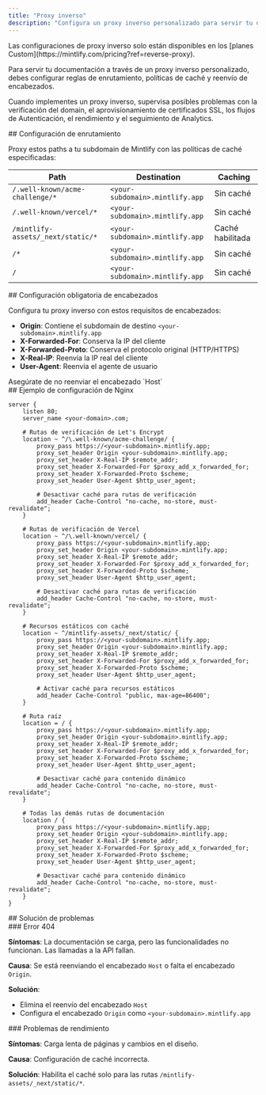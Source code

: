 ```yaml
---
title: "Proxy inverso"
description: "Configura un proxy inverso personalizado para servir tu documentación"
---
```


<Note>
  Las configuraciones de proxy inverso solo están disponibles en los [planes Custom](https://mintlify.com/pricing?ref=reverse-proxy).
</Note>

Para servir tu documentación a través de un proxy inverso personalizado, debes configurar reglas de enrutamiento, políticas de caché y reenvío de encabezados.

Cuando implementes un proxy inverso, supervisa posibles problemas con la verificación del domain, el aprovisionamiento de certificados SSL, los flujos de Autenticación, el rendimiento y el seguimiento de Analytics.

<div id="routing-configuration">
  ## Configuración de enrutamiento
</div>

Proxy estos paths a tu subdomain de Mintlify con las políticas de caché especificadas:

| Path | Destination | Caching |
|------|-------------|---------|
| `/.well-known/acme-challenge/*` | `<your-subdomain>.mintlify.app` | Sin caché |
| `/.well-known/vercel/*` | `<your-subdomain>.mintlify.app` | Sin caché |
| `/mintlify-assets/_next/static/*` | `<your-subdomain>.mintlify.app` | Caché habilitada |
| `/*` | `<your-subdomain>.mintlify.app` | Sin caché |
| `/` | `<your-subdomain>.mintlify.app` | Sin caché |

<div id="required-header-configuration">
  ## Configuración obligatoria de encabezados
</div>

Configura tu proxy inverso con estos requisitos de encabezados:

- **Origin**: Contiene el subdomain de destino `<your-subdomain>.mintlify.app`
- **X-Forwarded-For**: Conserva la IP del cliente
- **X-Forwarded-Proto**: Conserva el protocolo original (HTTP/HTTPS)
- **X-Real-IP**: Reenvía la IP real del cliente
- **User-Agent**: Reenvía el agente de usuario

<Warning>
  Asegúrate de no reenviar el encabezado `Host`
</Warning>

<div id="example-nginx-configuration">
  ## Ejemplo de configuración de Nginx
</div>

```nginx
server {
    listen 80;
    server_name <your-domain>.com;

    # Rutas de verificación de Let's Encrypt
    location ~ ^/\.well-known/acme-challenge/ {
        proxy_pass https://<your-subdomain>.mintlify.app;
        proxy_set_header Origin <your-subdomain>.mintlify.app;
        proxy_set_header X-Real-IP $remote_addr;
        proxy_set_header X-Forwarded-For $proxy_add_x_forwarded_for;
        proxy_set_header X-Forwarded-Proto $scheme;
        proxy_set_header User-Agent $http_user_agent;

        # Desactivar caché para rutas de verificación
        add_header Cache-Control "no-cache, no-store, must-revalidate";
    }

    # Rutas de verificación de Vercel
    location ~ ^/\.well-known/vercel/ {
        proxy_pass https://<your-subdomain>.mintlify.app;
        proxy_set_header Origin <your-subdomain>.mintlify.app;
        proxy_set_header X-Real-IP $remote_addr;
        proxy_set_header X-Forwarded-For $proxy_add_x_forwarded_for;
        proxy_set_header X-Forwarded-Proto $scheme;
        proxy_set_header User-Agent $http_user_agent;

        # Desactivar caché para rutas de verificación
        add_header Cache-Control "no-cache, no-store, must-revalidate";
    }

    # Recursos estáticos con caché
    location ~ ^/mintlify-assets/_next/static/ {
        proxy_pass https://<your-subdomain>.mintlify.app;
        proxy_set_header Origin <your-subdomain>.mintlify.app;
        proxy_set_header X-Real-IP $remote_addr;
        proxy_set_header X-Forwarded-For $proxy_add_x_forwarded_for;
        proxy_set_header X-Forwarded-Proto $scheme;
        proxy_set_header User-Agent $http_user_agent;

        # Activar caché para recursos estáticos
        add_header Cache-Control "public, max-age=86400";
    }

    # Ruta raíz
    location = / {
        proxy_pass https://<your-subdomain>.mintlify.app;
        proxy_set_header Origin <your-subdomain>.mintlify.app;
        proxy_set_header X-Real-IP $remote_addr;
        proxy_set_header X-Forwarded-For $proxy_add_x_forwarded_for;
        proxy_set_header X-Forwarded-Proto $scheme;
        proxy_set_header User-Agent $http_user_agent;

        # Desactivar caché para contenido dinámico
        add_header Cache-Control "no-cache, no-store, must-revalidate";
    }

    # Todas las demás rutas de documentación
    location / {
        proxy_pass https://<your-subdomain>.mintlify.app;
        proxy_set_header Origin <your-subdomain>.mintlify.app;
        proxy_set_header X-Real-IP $remote_addr;
        proxy_set_header X-Forwarded-For $proxy_add_x_forwarded_for;
        proxy_set_header X-Forwarded-Proto $scheme;
        proxy_set_header User-Agent $http_user_agent;

        # Desactivar caché para contenido dinámico
        add_header Cache-Control "no-cache, no-store, must-revalidate";
    }
}
```


<div id="troubleshooting">
  ## Solución de problemas
</div>

<div id="404-error">
  ### Error 404
</div>

**Síntomas**: La documentación se carga, pero las funcionalidades no funcionan. Las llamadas a la API fallan.

**Causa**: Se está reenviando el encabezado `Host` o falta el encabezado `Origin`.

**Solución**:

- Elimina el reenvío del encabezado `Host`
- Configura el encabezado `Origin` como `<your-subdomain>.mintlify.app`

<div id="performance-issues">
  ### Problemas de rendimiento
</div>

**Síntomas**: Carga lenta de páginas y cambios en el diseño.

**Causa**: Configuración de caché incorrecta.

**Solución**: Habilita el caché solo para las rutas `/mintlify-assets/_next/static/*`.